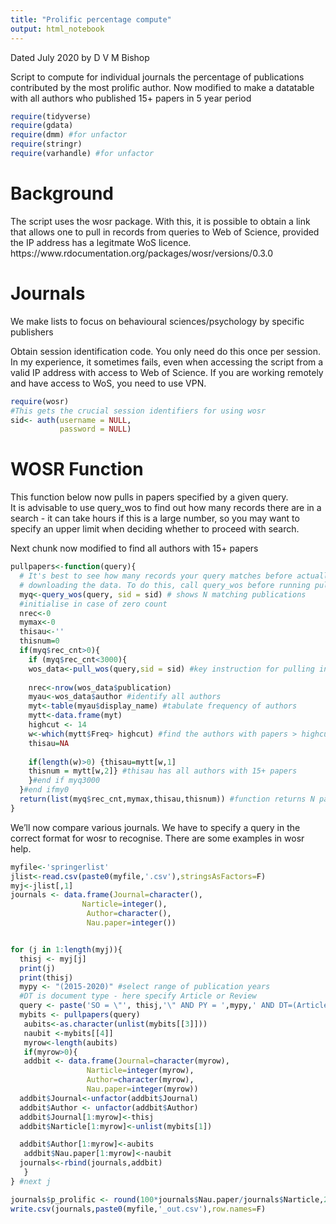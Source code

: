 ```yaml
---
title: "Prolific percentage compute"
output: html_notebook
---
```


Dated July 2020
by D V M Bishop

Script to compute for individual journals the percentage of publications contributed by the most prolific author.
Now modified to make a datatable with all authors who published 15+ papers in 5 year period


```r
require(tidyverse)
require(gdata)
require(dmm) #for unfactor
require(stringr)
require(varhandle) #for unfactor
```
# Background
The script uses the wosr package. With this, it is possible to obtain a link that allows one to pull in records from queries to Web of Science, provided the IP address has a legitmate WoS licence.  
https://www.rdocumentation.org/packages/wosr/versions/0.3.0

# Journals
We make lists to focus on behavioural sciences/psychology by specific publishers


Obtain session identification code. You only need do this once per session. In my experience, it sometimes fails, even when accessing the script from a valid IP address with access to Web of Science. If you are working remotely and have access to WoS, you need to use VPN.

```r

require(wosr) 
#This gets the crucial session identifiers for using wosr
sid<- auth(username = NULL,
           password = NULL)


```




# WOSR Function
This function below now pulls in papers specified by a given query.  
It is advisable to use query_wos to find out how many records there are in a search - it can take hours if this is a large number, so you may want to specify an upper limit when deciding whether to proceed with search.

Next chunk now modified to find all authors with 15+ papers

```r

pullpapers<-function(query){
  # It's best to see how many records your query matches before actually
  # downloading the data. To do this, call query_wos before running pull_wos:
  myq<-query_wos(query, sid = sid) # shows N matching publications
  #initialise in case of zero count
  nrec<-0
  mymax<-0
  thisau<-''
  thisnum=0
  if(myq$rec_cnt>0){
    if (myq$rec_cnt<3000){
    wos_data<-pull_wos(query,sid = sid) #key instruction for pulling in data
    
    nrec<-nrow(wos_data$publication)
    myau<-wos_data$author #identify all authors
    myt<-table(myau$display_name) #tabulate frequency of authors
    mytt<-data.frame(myt)
    highcut <- 14
    w<-which(mytt$Freq> highcut) #find the authors with papers > highcut
    thisau=NA
    
    if(length(w)>0) {thisau=mytt[w,1]
    thisnum = mytt[w,2]} #thisau has all authors with 15+ papers
    }#end if myq3000
  }#end ifmy0
  return(list(myq$rec_cnt,mymax,thisau,thisnum)) #function returns N papers found, N for author with maximum N papers, and identity of that author
} 
```


We'll now compare various journals. 
We have to specify a query in the correct format for wosr to recognise.
There are some examples in wosr help.


```r
myfile<-'springerlist'
jlist<-read.csv(paste0(myfile,'.csv'),stringsAsFactors=F)
myj<-jlist[,1]
journals <- data.frame(Journal=character(),
                Narticle=integer(), 
                 Author=character(), 
                 Nau.paper=integer())


for (j in 1:length(myj)){
  thisj <- myj[j]
  print(j)
  print(thisj)
  mypy <- "(2015-2020)" #select range of publication years
  #DT is document type - here specify Article or Review
  query <- paste('SO = \"', thisj,'\" AND PY = ',mypy,' AND DT=(Article OR Review)')
  mybits <- pullpapers(query)
   aubits<-as.character(unlist(mybits[[3]]))
   naubit <-mybits[[4]]
   myrow<-length(aubits)
   if(myrow>0){
   addbit <- data.frame(Journal=character(myrow),
                 Narticle=integer(myrow), 
                 Author=character(myrow), 
                 Nau.paper=integer(myrow))
  addbit$Journal<-unfactor(addbit$Journal)
  addbit$Author <- unfactor(addbit$Author)
  addbit$Journal[1:myrow]<-thisj
  addbit$Narticle[1:myrow]<-unlist(mybits[1])

  addbit$Author[1:myrow]<-aubits
   addbit$Nau.paper[1:myrow]<-naubit
  journals<-rbind(journals,addbit)
   }
} #next j

journals$p_prolific <- round(100*journals$Nau.paper/journals$Narticle,2)
write.csv(journals,paste0(myfile,'_out.csv'),row.names=F)

```

